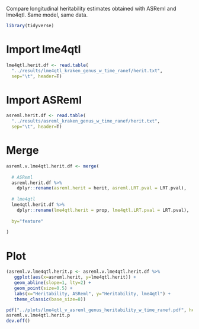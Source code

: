 Compare longitudinal heritability estimates obtained with ASReml and lme4qtl. Same model, same data.

```r
library(tidyverse)
```

# Import lme4qtl

```r
lme4qtl.herit.df <- read.table(
  "../results/lme4qtl_kraken_genus_w_time_ranef/herit.txt",
  sep="\t", header=T)
```

# Import ASReml

```r
asreml.herit.df <- read.table(
  "../results/asreml_kraken_genus_w_time_ranef/herit.txt",
  sep="\t", header=T)
```

# Merge

```r
asreml.v.lme4qtl.herit.df <- merge(
  
  # ASReml
  asreml.herit.df %>% 
    dplyr::rename(asreml.herit = herit, asreml.LRT.pval = LRT.pval),
  
  # lme4qtl
  lme4qtl.herit.df %>% 
    dplyr::rename(lme4qtl.herit = prop, lme4qtl.LRT.pval = LRT.pval),
  
  by="feature"
  
)
```

# Plot

```r
(asreml.v.lme4qtl.herit.p <- asreml.v.lme4qtl.herit.df %>% 
   ggplot(aes(x=asreml.herit, y=lme4qtl.herit)) +
   geom_abline(slope=1, lty=2) +
   geom_point(size=0.5) +
   labs(x="Heritability, ASReml", y="Heritability, lme4qtl") +
   theme_classic(base_size=8))
```

```r
pdf("../plots/lme4qtl_v_asreml_genus_heritability_w_time_ranef.pdf", height=2.5, width=2.5)
asreml.v.lme4qtl.herit.p
dev.off()
```
